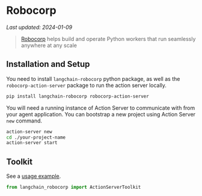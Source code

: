 # Robocorp
*Last updated: 2024-01-09*

>[Robocorp](https://robocorp.com/) helps build and operate Python workers that run seamlessly anywhere at any scale


## Installation and Setup

You need to install `langchain-robocorp` python package, as well as the `robocorp-action-server` package to run the action server locally.

```bash
pip install langchain-robocorp robocorp-action-server
```

You will need a running instance of Action Server to communicate with from your agent application. You can bootstrap a new project using Action Server `new` command.

```bash
action-server new
cd ./your-project-name
action-server start
```

## Toolkit

See a [usage example](/docs/integrations/toolkits/robocorp).

```python
from langchain_robocorp import ActionServerToolkit
```
